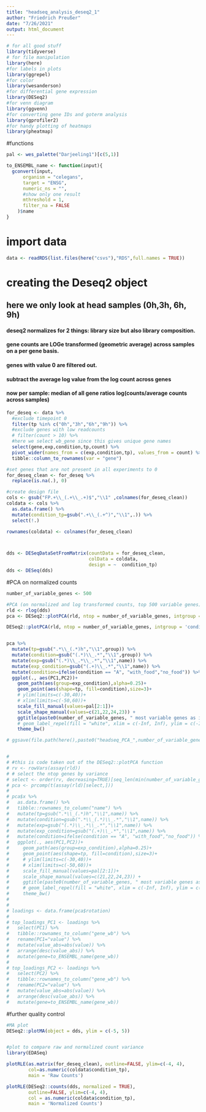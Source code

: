 ```yaml
---
title: "headseq_analysis_deseq2_1"
author: "Friedrich Preußer"
date: "7/26/2021"
output: html_document
---
```


```r
# for all good stuff
library(tidyverse)
# for file manipulation
library(here)
#for labels in plots
library(ggrepel)
#for color
library(wesanderson)
#for differential gene expression
library(DESeq2)
#for venn diagram
library(ggvenn)
#for converting gene IDs and goterm analysis
library(gprofiler2)
#for handy plotting of heatmaps
library(pheatmap)

```

#functions
```r

pal <- wes_palette("Darjeeling1")[c(5,1)]

to_ENSEMBL_name <- function(input){
  gconvert(input,
      organism = "celegans",
      target = "ENSG",
      numeric_ns = "",
      #show only one result
      mthreshold = 1,
      filter_na = FALSE
    )$name
}

``` 

# import data
```r

data <- readRDS(list.files(here("csvs"),"RDS",full.names = TRUE))

```


# creating the Deseq2 object
## here we only look at head samples (0h,3h, 6h, 9h)
#### deseq2 normalizes for 2 things: library size but also library composition.
#### gene counts are LOGe transformed (geometric average) across samples on a per gene basis.
#### genes with value 0 are filtered out.
#### subtract the average log value from the log count across genes
#### now per sample: median of all gene ratios log(counts/average counts across samples)

```r

for_deseq <- data %>%
  #exclude timepoint 0
  filter(tp %in% c("0h","3h","6h","9h")) %>%
  #exclude genes with low readcounts
  # filter(count > 10) %>%
  #here we select wb_gene since this gives unique gene names
  select(gene,exp,condition,tp,count) %>%
  pivot_wider(names_from = c(exp,condition,tp), values_from = count) %>%
  tibble::column_to_rownames(var = "gene")

#set genes that are not present in all experiments to 0
for_deseq_clean <- for_deseq %>%
  replace(is.na(.), 0)

#create design file
cols <- gsub("FP.+\\_(.+\\_.+)$","\\1" ,colnames(for_deseq_clean))
coldata <- cols %>%
  as.data.frame() %>%
  mutate(condition_tp=gsub(".+\\_(.+^)","\\1",.)) %>%
  select(!.)

rownames(coldata) <- colnames(for_deseq_clean)



dds <- DESeqDataSetFromMatrix(countData = for_deseq_clean,
                              colData = coldata,
                              design = ~  condition_tp)
dds <- DESeq(dds)

```

#PCA on normalized counts
```r
number_of_variable_genes <- 500

#PCA (on normalized and log transformed counts, top 500 variable genes)
rld <- rlog(dds)
pca <- DESeq2::plotPCA(rld, ntop = number_of_variable_genes, intgroup = 'condition_tp',returnData=TRUE)

DESeq2::plotPCA(rld, ntop = number_of_variable_genes, intgroup = 'condition_tp')


pca %>%
  mutate(tp=gsub(".*\\_(.*)h","\\1",group)) %>%
  mutate(condition=gsub("(.*)\\_.*","\\1",group)) %>%
  mutate(exp=gsub("(.*)\\_.*\\_.*","\\1",name)) %>%
  mutate(exp_condition=gsub("(.+)\\_.*","\\1",name)) %>%
  mutate(condition=ifelse(condition == "A", "with_food","no_food")) %>%
  ggplot(., aes(PC1,PC2))+
    geom_path(aes(group=exp_condition),alpha=0.25)+
    geom_point(aes(shape=tp, fill=condition),size=3)+
    # ylim(limits=c(-30,40))+
    # xlim(limits=c(-50,60))+
    scale_fill_manual(values=pal[2:1])+
    scale_shape_manual(values=c(21,22,24,23)) + 
    ggtitle(paste0(number_of_variable_genes, " most variable genes as input."))+
    # geom_label_repel(fill = "white", xlim = c(-Inf, Inf), ylim = c(-Inf, Inf))+
    theme_bw()

# ggsave(file.path(here(),paste0("headseq_PCA_",number_of_variable_genes,"_most_variable_genes",".png")))


# 
# #this is code taken out of the DESeq2::plotPCA function
# rv <- rowVars(assay(rld))
# # select the ntop genes by variance
# select <- order(rv, decreasing=TRUE)[seq_len(min(number_of_variable_genes, length(rv)))]
# pca <- prcomp(t(assay(rld)[select,]))
# 
# pca$x %>%
#   as.data.frame() %>%
#   tibble::rownames_to_column("name") %>%
#   mutate(tp=gsub(".*\\_(.*)h","\\1",name)) %>%
#   mutate(condition=gsub(".*\\_(.*)\\_.*","\\1",name)) %>%
#   mutate(exp=gsub("(.*)\\_.*\\_.*","\\1",name)) %>%
#   mutate(exp_condition=gsub("(.+)\\_.*","\\1",name)) %>%
#   mutate(condition=ifelse(condition == "A", "with_food","no_food")) %>%
#   ggplot(., aes(PC1,PC2))+
#     geom_path(aes(group=exp_condition),alpha=0.25)+
#     geom_point(aes(shape=tp, fill=condition),size=3)+
#     # ylim(limits=c(-30,40))+
#     # xlim(limits=c(-50,60))+
#     scale_fill_manual(values=pal[2:1])+
#     scale_shape_manual(values=c(21,22,24,23)) +
#     ggtitle(paste0(number_of_variable_genes, " most variable genes as input."))+
#     # geom_label_repel(fill = "white", xlim = c(-Inf, Inf), ylim = c(-Inf, Inf))+
#     theme_bw()
# 
# 
# loadings <- data.frame(pca$rotation)
# 
# top_loadings_PC1 <- loadings %>%
#   select(PC1) %>%
#   tibble::rownames_to_column("gene_wb") %>%
#   rename(PC1="value") %>%
#   mutate(value_abs=abs(value)) %>%
#   arrange(desc(value_abs)) %>%
#   mutate(gene=to_ENSEMBL_name(gene_wb))
# 
# top_loadings_PC2 <- loadings %>%
#   select(PC2) %>%
#   tibble::rownames_to_column("gene_wb") %>%
#   rename(PC2="value") %>%
#   mutate(value_abs=abs(value)) %>%
#   arrange(desc(value_abs)) %>%
#   mutate(gene=to_ENSEMBL_name(gene_wb))

```


#further quality control
```r


#MA plot
DESeq2::plotMA(object = dds, ylim = c(-5, 5))


#plot to compare raw and normalized count variance
library(EDASeq)

plotRLE(as.matrix(for_deseq_clean), outline=FALSE, ylim=c(-4, 4),
        col=as.numeric(coldata$condition_tp),
        main = 'Raw Counts')

plotRLE(DESeq2::counts(dds, normalized = TRUE),
        outline=FALSE, ylim=c(-4, 4),
        col = as.numeric(coldata$condition_tp),
        main = 'Normalized Counts')
```
